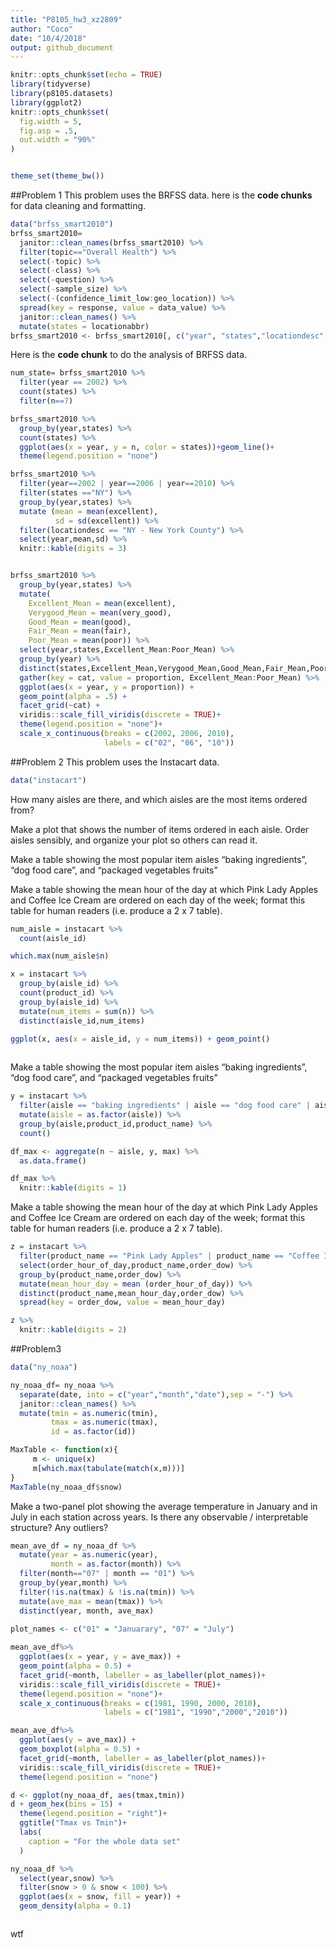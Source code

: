 ```yaml
---
title: "P8105_hw3_xz2809"
author: "Coco"
date: "10/4/2018"
output: github_document
---
```


```r
knitr::opts_chunk$set(echo = TRUE)
library(tidyverse)
library(p8105.datasets)
library(ggplot2)
knitr::opts_chunk$set(
  fig.width = 5,
  fig.asp = .5,
  out.width = "90%"
)


theme_set(theme_bw())
```

##Problem 1
This problem uses the BRFSS data. here is the **code chunks** for data cleaning and formatting. 
```r
data("brfss_smart2010")
brfss_smart2010=
  janitor::clean_names(brfss_smart2010) %>% 
  filter(topic=="Overall Health") %>% 
  select(-topic) %>% 
  select(-class) %>% 
  select(-question) %>% 
  select(-sample_size) %>%
  select(-(confidence_limit_low:geo_location)) %>% 
  spread(key = response, value = data_value) %>% 
  janitor::clean_names() %>% 
  mutate(states = locationabbr)
brfss_smart2010 <- brfss_smart2010[, c("year", "states","locationdesc","excellent","very_good","good","fair","poor")]
```

Here is the **code chunk** to do the analysis of BRFSS data. 
```r
num_state= brfss_smart2010 %>%
  filter(year == 2002) %>% 
  count(states) %>% 
  filter(n==7)

brfss_smart2010 %>% 
  group_by(year,states) %>% 
  count(states) %>% 
  ggplot(aes(x = year, y = n, color = states))+geom_line()+
  theme(legend.position = "none")

brfss_smart2010 %>% 
  filter(year==2002 | year==2006 | year==2010) %>% 
  filter(states =="NY") %>% 
  group_by(year,states) %>% 
  mutate (mean = mean(excellent),
          sd = sd(excellent)) %>% 
  filter(locationdesc == "NY - New York County") %>% 
  select(year,mean,sd) %>%
  knitr::kable(digits = 3)


brfss_smart2010 %>% 
  group_by(year,states) %>% 
  mutate(
    Excellent_Mean = mean(excellent),
    Verygood_Mean = mean(very_good),
    Good_Mean = mean(good),
    Fair_Mean = mean(fair),
    Poor_Mean = mean(poor)) %>% 
  select(year,states,Excellent_Mean:Poor_Mean) %>% 
  group_by(year) %>% 
  distinct(states,Excellent_Mean,Verygood_Mean,Good_Mean,Fair_Mean,Poor_Mean) %>% 
  gather(key = cat, value = proportion, Excellent_Mean:Poor_Mean) %>% 
  ggplot(aes(x = year, y = proportion)) +
  geom_point(alpha = .5) + 
  facet_grid(~cat) + 
  viridis::scale_fill_viridis(discrete = TRUE)+
  theme(legend.position = "none")+
  scale_x_continuous(breaks = c(2002, 2006, 2010), 
                     labels = c("02", "06", "10"))

```


##Problem 2
This problem uses the Instacart data.
```r
data("instacart")
```
How many aisles are there, and which aisles are the most items ordered from?

Make a plot that shows the number of items ordered in each aisle. Order aisles sensibly, and organize your plot so others can read it.

Make a table showing the most popular item aisles “baking ingredients”, “dog food care”, and “packaged vegetables fruits”

Make a table showing the mean hour of the day at which Pink Lady Apples and Coffee Ice Cream are ordered on each day of the week; format this table for human readers (i.e. produce a 2 x 7 table).

```r
num_aisle = instacart %>% 
  count(aisle_id)  

which.max(num_aisle$n)

x = instacart %>% 
  group_by(aisle_id) %>% 
  count(product_id) %>% 
  group_by(aisle_id) %>% 
  mutate(num_items = sum(n)) %>% 
  distinct(aisle_id,num_items)

ggplot(x, aes(x = aisle_id, y = num_items)) + geom_point()
  
```

Make a table showing the most popular item aisles “baking ingredients”, “dog food care”, and “packaged vegetables fruits”

```r
y = instacart %>% 
  filter(aisle == "baking ingredients" | aisle == "dog food care" | aisle=="packaged vegetables fruits") %>% 
  mutate(aisle = as.factor(aisle)) %>% 
  group_by(aisle,product_id,product_name) %>% 
  count()

df_max <- aggregate(n ~ aisle, y, max) %>% 
  as.data.frame() 

df_max %>% 
  knitr::kable(digits = 1)

```

Make a table showing the mean hour of the day at which Pink Lady Apples and Coffee Ice Cream are ordered on each day of the week; format this table for human readers (i.e. produce a 2 x 7 table).

```r
z = instacart %>% 
  filter(product_name == "Pink Lady Apples" | product_name == "Coffee Ice Cream") %>% 
  select(order_hour_of_day,product_name,order_dow) %>% 
  group_by(product_name,order_dow) %>% 
  mutate(mean_hour_day = mean (order_hour_of_day)) %>% 
  distinct(product_name,mean_hour_day,order_dow) %>% 
  spread(key = order_dow, value = mean_hour_day) 

z %>% 
  knitr::kable(digits = 2)
```


##Problem3 
```r
data("ny_noaa")
```

```r
ny_noaa_df= ny_noaa %>% 
  separate(date, into = c("year","month","date"),sep = "-") %>% 
  janitor::clean_names() %>% 
  mutate(tmin = as.numeric(tmin),
         tmax = as.numeric(tmax),
         id = as.factor(id))
```

```r
MaxTable <- function(x){
     m <- unique(x)
     m[which.max(tabulate(match(x,m)))]
}
MaxTable(ny_noaa_df$snow)

```
Make a two-panel plot showing the average temperature in January and in July in each station across years. Is there any observable / interpretable structure? Any outliers?

```r

mean_ave_df = ny_noaa_df %>% 
  mutate(year = as.numeric(year),
         month = as.factor(month)) %>% 
  filter(month=="07" | month == "01") %>% 
  group_by(year,month) %>% 
  filter(!is.na(tmax) & !is.na(tmin)) %>% 
  mutate(ave_max = mean(tmax)) %>% 
  distinct(year, month, ave_max) 
  
plot_names <- c("01" = "Januarary", "07" = "July")

mean_ave_df%>%
  ggplot(aes(x = year, y = ave_max)) + 
  geom_point(alpha = 0.5) +
  facet_grid(~month, labeller = as_labeller(plot_names))+
  viridis::scale_fill_viridis(discrete = TRUE)+
  theme(legend.position = "none")+
  scale_x_continuous(breaks = c(1981, 1990, 2000, 2010), 
                     labels = c("1981", "1990","2000","2010"))

mean_ave_df%>%
  ggplot(aes(y = ave_max)) + 
  geom_boxplot(alpha = 0.5) +
  facet_grid(~month, labeller = as_labeller(plot_names))+
  viridis::scale_fill_viridis(discrete = TRUE)+
  theme(legend.position = "none")

d <- ggplot(ny_noaa_df, aes(tmax,tmin))
d + geom_hex(bins = 15) + 
  theme(legend.position = "right")+
  ggtitle("Tmax vs Tmin")+
  labs(
    caption = "For the whole data set"
  )

ny_noaa_df %>% 
  select(year,snow) %>% 
  filter(snow > 0 & snow < 100) %>% 
  ggplot(aes(x = snow, fill = year)) + 
  geom_density(alpha = 0.1)



```



wtf






